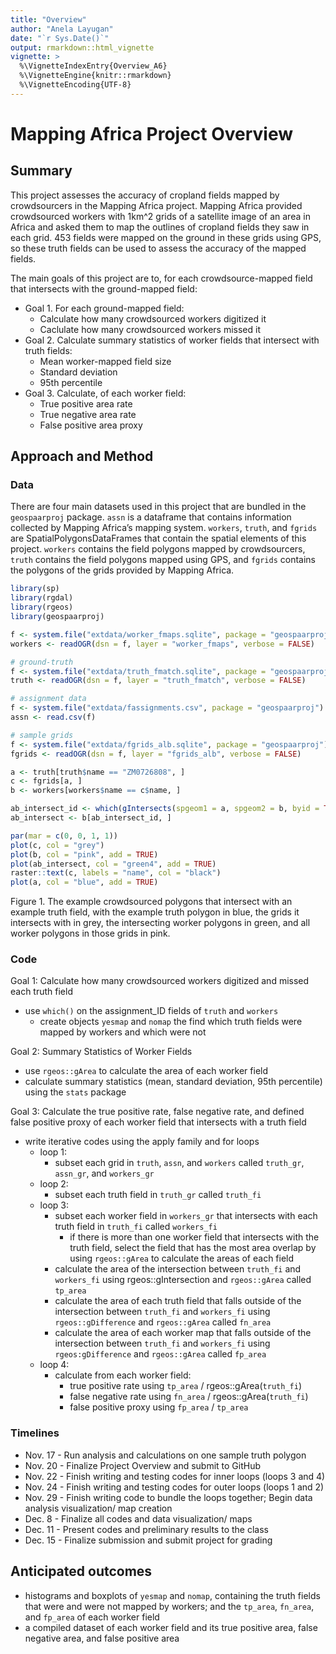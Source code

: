 ```yaml
---
title: "Overview"
author: "Anela Layugan"
date: "`r Sys.Date()`"
output: rmarkdown::html_vignette
vignette: >
  %\VignetteIndexEntry{Overview_A6}
  %\VignetteEngine{knitr::rmarkdown}
  %\VignetteEncoding{UTF-8}
---
```


# Mapping Africa Project Overview

## Summary
This project assesses the accuracy of cropland fields mapped by crowdsourcers in the Mapping Africa project. Mapping Africa provided crowdsourced workers with 1km^2 grids of a satellite image of an area in Africa and asked them to map the outlines of cropland fields they saw in each grid. 453 fields were mapped on the ground in these grids using GPS, so these truth fields can be used to assess the accuracy of the mapped fields.

The main goals of this project are to, for each crowdsource-mapped field that intersects with the ground-mapped field:

* Goal 1. For each ground-mapped field:
    + Calculate how many crowdsourced workers digitized it
    + Caclulate how many crowdsourced workers missed it
* Goal 2. Calculate summary statistics of worker fields that intersect with truth fields:
    + Mean worker-mapped field size
    + Standard deviation
    + 95th percentile
* Goal 3. Calculate, of each worker field:
    + True positive area rate
    + True negative area rate
    + False positive area proxy

## Approach and Method


### Data
There are four main datasets used in this project that are bundled in the `geospaarproj` package. `assn` is a dataframe that contains information collected by Mapping Africa's mapping system. `workers`, `truth`, and `fgrids` are SpatialPolygonsDataFrames that contain the spatial elements of this project. `workers` contains the field polygons mapped by crowdsourcers, `truth` contains the field polygons mapped using GPS, and `fgrids` contains the polygons of the grids provided by Mapping Africa.

```r
library(sp)
library(rgdal)
library(rgeos)
library(geospaarproj)

f <- system.file("extdata/worker_fmaps.sqlite", package = "geospaarproj")
workers <- readOGR(dsn = f, layer = "worker_fmaps", verbose = FALSE)

# ground-truth
f <- system.file("extdata/truth_fmatch.sqlite", package = "geospaarproj")
truth <- readOGR(dsn = f, layer = "truth_fmatch", verbose = FALSE)

# assignment data
f <- system.file("extdata/fassignments.csv", package = "geospaarproj")
assn <- read.csv(f)

# sample grids
f <- system.file("extdata/fgrids_alb.sqlite", package = "geospaarproj")
fgrids <- readOGR(dsn = f, layer = "fgrids_alb", verbose = FALSE)
```

```r
a <- truth[truth$name == "ZM0726808", ]
c <- fgrids[a, ]
b <- workers[workers$name == c$name, ]

ab_intersect_id <- which(gIntersects(spgeom1 = a, spgeom2 = b, byid = TRUE))
ab_intersect <- b[ab_intersect_id, ]

par(mar = c(0, 0, 1, 1))
plot(c, col = "grey")
plot(b, col = "pink", add = TRUE)
plot(ab_intersect, col = "green4", add = TRUE)
raster::text(c, labels = "name", col = "black")
plot(a, col = "blue", add = TRUE)
```

Figure 1. The example crowdsourced polygons that intersect with an example truth field, with the example truth polygon in blue, the grids it intersects with in grey, the intersecting worker polygons in green, and all worker polygons in those grids in pink.

### Code

Goal 1: Calculate how many crowdsourced workers digitized and missed each truth field

* use `which()` on the assignment_ID fields of `truth` and `workers`
    + create objects `yesmap` and `nomap` the find which truth fields were mapped by workers and which were not

Goal 2: Summary Statistics of Worker Fields

* use `rgeos::gArea` to calculate the area of each worker field
* calculate summary statistics (mean, standard deviation, 95th percentile) using the `stats` package

Goal 3: Calculate the true positive rate, false negative rate, and defined false positive proxy of each worker field that intersects with a truth field

* write iterative codes using the apply family and for loops
    + loop 1:
        + subset each grid in `truth`, `assn`, and `workers` called `truth_gr`, `assn_gr`, and `workers_gr`
    + loop 2:
        + subset each truth field in `truth_gr` called `truth_fi`
    + loop 3:
        + subset each worker field in `workers_gr` that intersects with each truth field in `truth_fi` called `workers_fi`
            + if there is more than one worker field that intersects with the truth field, select the field that has the most area overlap by using `rgeos::gArea` to calculate the areas of each field
        + calculate the area of the intersection between `truth_fi` and `workers_fi` using rgeos::gIntersection and `rgeos::gArea` called `tp_area`
        + calculate the area of each truth field that falls outside of the intersection between `truth_fi` and `workers_fi` using `rgeos::gDifference` and `rgeos::gArea` called `fn_area`
        + calculate the area of each worker map that falls outside of the intersection between `truth_fi` and `workers_fi` using `rgeos:gDifference` and `rgeos::gArea` called `fp_area`
    + loop 4:
        + calculate from each worker field:
            + true positive rate using `tp_area` / rgeos::gArea(`truth_fi`)
            + false negative rate using `fn_area` / rgeos::gArea(`truth_fi`)
            + false positive proxy using `fp_area` / `tp_area`

### Timelines
+ Nov. 17 - Run analysis and calculations on one sample truth polygon
+ Nov. 20 - Finalize Project Overview and submit to GitHub
+ Nov. 22 - Finish writing and testing codes for inner loops (loops 3 and 4)
+ Nov. 24 - Finish writing and testing codes for outer loops (loops 1 and 2)
+ Nov. 29 - Finish writing code to bundle the loops together; Begin data analysis visualization/ map creation
+ Dec. 8 - Finalize all codes and data visualization/ maps
+ Dec. 11 - Present codes and preliminary results to the class
+ Dec. 15 - Finalize submission and submit project for grading

## Anticipated outcomes

+ histograms and boxplots of `yesmap` and `nomap`, containing the truth fields that were and were not mapped by workers; and the `tp_area`, `fn_area`, and `fp_area` of each worker field
+ a compiled dataset of each worker field and its true positive area, false negative area, and false positive area
